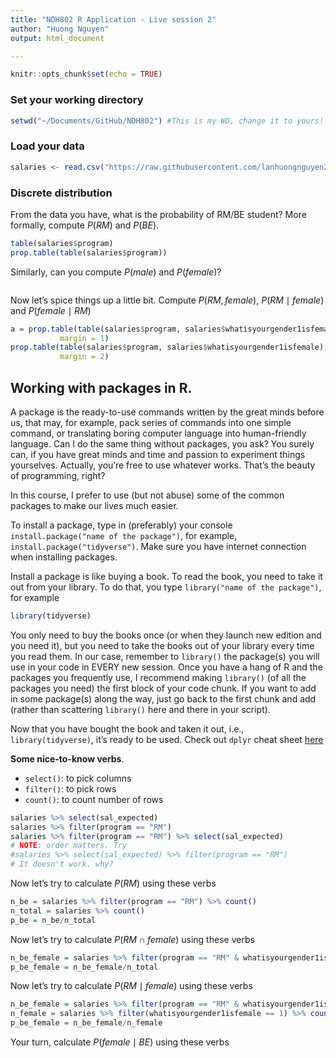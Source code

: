 ```yaml
---
title: "NDH802 R Application - Live session 2"
author: "Huong Nguyen"
output: html_document

---
```


```r
knitr::opts_chunk$set(echo = TRUE)
```

### Set your working directory
```r
setwd("~/Documents/GitHub/NDH802") #This is my WD, change it to yours!
```

### Load your data
```r
salaries <- read.csv("https://raw.githubusercontent.com/lanhuongnguyen276/NDH802/master/Preps/Before_Live_1/salaries.csv")
```

### Discrete distribution
From the data you have, what is the probability of RM/BE student? More formally, compute $P(RM)$ and $P(BE)$.  

```r
table(salaries$program)
prop.table(table(salaries$program))
```

Similarly, can you compute $P(male)$ and $P(female)$?
```r

```

Now let's spice things up a little bit. Compute $P(RM,female)$, $P(RM \mid female)$ and $P(female\mid RM)$
```r
a = prop.table(table(salaries$program, salaries$whatisyourgender1isfemale),
           margin = 1)
prop.table(table(salaries$program, salaries$whatisyourgender1isfemale),
           margin = 2)
```
## Working with packages in R.
A package is the ready-to-use commands written by the great minds before us, that may, for example, pack series of commands into one simple command, or translating boring computer language into human-friendly language. Can I do the same thing without packages, you ask? You surely can, if you have great minds and time and passion to experiment things yourselves. Actually, you're free to use whatever works. That's the beauty of programming, right?

In this course, I prefer to use (but not abuse) some of the common packages to make our lives much easier.

To install a package, type in (preferably) your console ` install.package("name of the package") `, for example, ` install.package("tidyverse") `. Make sure you have internet connection when installing packages.

Install a package is like buying a book. To read the book, you need to take it out from your library. To do that, you type ` library("name of the package") `, for example
```r
library(tidyverse)
```
You only need to buy the books once (or when they launch new edition and you need it), but you need to take the books out of your library every time you read them. In our case, remember to ` library() ` the package(s) you will use in your code in EVERY new session. Once you have a hang of R and the packages you frequently use, I recommend making ` library() ` (of all the packages you need) the first block of your code chunk. If you want to add in some package(s) along the way, just go back to the first chunk and add (rather than scattering ` library() ` here and there in your script).

Now that you have bought the book and taken it out, i.e., ` library(tidyverse) `, it's ready to be used.
Check out  `dplyr` cheat sheet [here](https://rstudio.com/wp-content/uploads/2015/02/data-wrangling-cheatsheet.pdf)

**Some nice-to-know verbs**.  

* ` select() `: to pick columns
* ` filter() `: to pick rows
* ` count() `: to count number of rows

```r
salaries %>% select(sal_expected)
salaries %>% filter(program == "RM")
salaries %>% filter(program == "RM") %>% select(sal_expected) 
# NOTE: order matters. Try
#salaries %>% select(sal_expected) %>% filter(program == "RM")
# It doesn't work. why?
```
Now let's try to calculate $P(RM)$ using these verbs
```r
n_be = salaries %>% filter(program == "RM") %>% count()
n_total = salaries %>% count()
p_be = n_be/n_total
```

Now let's try to calculate $P(RM \cap female)$ using these verbs
```r
n_be_female = salaries %>% filter(program == "RM" & whatisyourgender1isfemale == 1) %>% count()
p_be_female = n_be_female/n_total
```
Now let's try to calculate $P(RM \mid female)$ using these verbs
```r
n_be_female = salaries %>% filter(program == "RM" & whatisyourgender1isfemale == 1) %>% count()
n_female = salaries %>% filter(whatisyourgender1isfemale == 1) %>% count()
p_be_female = n_be_female/n_female
```
Your turn, calculate $P(female \mid BE)$ using these verbs